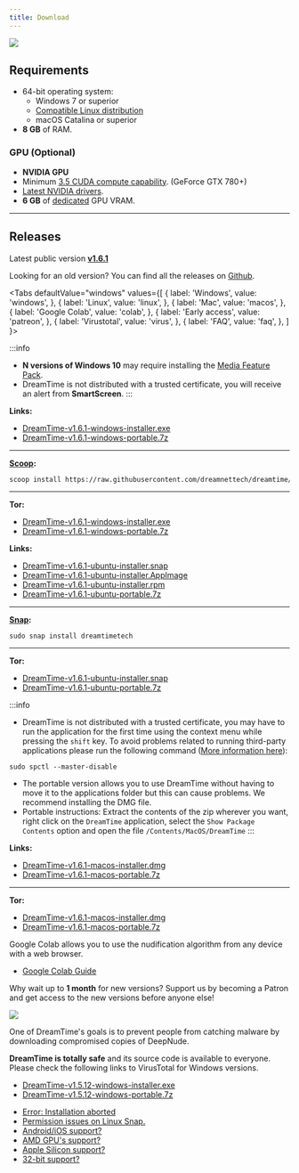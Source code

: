```yaml
---
title: Download
---
```



![](/img/screenshots/screely-1615444647332.png)

## Requirements

- 64-bit operating system:
  - Windows 7 or superior
  - [Compatible Linux distribution](https://snapcraft.io/docs/installing-snapd)
  - macOS Catalina or superior
- **8 GB** of RAM.


### GPU (Optional)

- **NVIDIA GPU**
- Minimum [3.5 CUDA compute capability](https://developer.nvidia.com/cuda-gpus). (GeForce GTX 780+)
- [Latest NVIDIA drivers](https://www.nvidia.com/Download/index.aspx).
- **6 GB** of [dedicated](/docs/support/faq#dedicated-vram) GPU VRAM.

---

## Releases

>
Latest public version [**v1.6.1**](/docs/guide/changelog#v160)
>
Looking for an old version? You can find all the releases on [Github](https://github.com/dreamnettech/dreamtime/releases).
>

<Tabs
  defaultValue="windows"
  values={[
    { label: 'Windows', value: 'windows', },
    { label: 'Linux', value: 'linux', },
    { label: 'Mac', value: 'macos', },
    { label: 'Google Colab', value: 'colab', },
    { label: 'Early access', value: 'patreon', },
    { label: 'Virustotal', value: 'virus', },
    { label: 'FAQ', value: 'faq', },
  ]
}>
<TabItem value="windows">

:::info
- **N versions of Windows 10** may require installing the [Media Feature Pack](https://www.microsoft.com/en-us/software-download/mediafeaturepack).
- DreamTime is not distributed with a trusted certificate, you will receive an alert from **SmartScreen**.
:::

**Links:**

- [DreamTime-v1.6.1-windows-installer.exe](https://downloads.dreamnet.tech/v2/dreamtime/v1.6.1?platform=windows)
- [DreamTime-v1.6.1-windows-portable.7z](https://downloads.dreamnet.tech/v2/dreamtime/v1.6.1?platform=windows&arch=portable)

---

**[Scoop](https://scoop.sh/):**

```sh
scoop install https://raw.githubusercontent.com/dreamnettech/dreamtime/master/src/scripts/scoop/dreamtime.json
```

---

**Tor:**

- [DreamTime-v1.6.1-windows-installer.exe](http://ezzp7n7ppihoeuj2dlhfwu7qmfpjqp6vc6dvns5uceoyxd2dwr6n44id.onion/downloads/v2/dreamtime/v1.6.1?platform=windows)
- [DreamTime-v1.6.1-windows-portable.7z](http://ezzp7n7ppihoeuj2dlhfwu7qmfpjqp6vc6dvns5uceoyxd2dwr6n44id.onion/downloads/v2/dreamtime/v1.6.1?platform=windows&arch=portable)

</TabItem>

<TabItem value="linux">

**Links:**

- [DreamTime-v1.6.1-ubuntu-installer.snap](https://downloads.dreamnet.tech/v2/dreamtime/v1.6.1?platform=linux&format=snap)
- [DreamTime-v1.6.1-ubuntu-installer.AppImage](https://downloads.dreamnet.tech/v2/dreamtime/v1.6.1?platform=linux&format=AppImage)
- [DreamTime-v1.6.1-ubuntu-installer.rpm](https://downloads.dreamnet.tech/v2/dreamtime/v1.6.1?platform=linux&format=rpm)
- [DreamTime-v1.6.1-ubuntu-portable.7z](https://downloads.dreamnet.tech/v2/dreamtime/v1.6.1?platform=linux&arch=portable)

---

**[Snap](https://snapcraft.io/dreamtimetech):**

```
sudo snap install dreamtimetech 
```

---

**Tor:**

- [DreamTime-v1.6.1-ubuntu-installer.snap](http://ezzp7n7ppihoeuj2dlhfwu7qmfpjqp6vc6dvns5uceoyxd2dwr6n44id.onion/downloads/v2/dreamtime/v1.6.1?platform=linux&format=snap)
- [DreamTime-v1.6.1-ubuntu-portable.7z](http://ezzp7n7ppihoeuj2dlhfwu7qmfpjqp6vc6dvns5uceoyxd2dwr6n44id.onion/downloads/v2/dreamtime/v1.6.1?platform=linux&arch=portable)

</TabItem>

<TabItem value="macos">

:::info
- DreamTime is not distributed with a trusted certificate, you may have to run the application for the first time using the context menu while pressing the `shift` key. To avoid problems related to running third-party applications please run the following command ([More information here](https://www.imore.com/how-open-apps-anywhere-macos-catalina-and-mojave)): 

```
sudo spctl --master-disable
``` 

- The portable version allows you to use DreamTime without having to move it to the applications folder but this can cause problems. We recommend installing the DMG file.
- Portable instructions: Extract the contents of the zip wherever you want, right click on the `DreamTime` application, select the `Show Package Contents` option and open the file `/Contents/MacOS/DreamTime`
:::

**Links:**

- [DreamTime-v1.6.1-macos-installer.dmg](https://downloads.dreamnet.tech/v2/dreamtime/v1.6.1?platform=macos)
- [DreamTime-v1.6.1-macos-portable.7z](https://downloads.dreamnet.tech/v2/dreamtime/v1.6.1?platform=macos&arch=portable)

---

**Tor:**

- [DreamTime-v1.6.1-macos-installer.dmg](http://ezzp7n7ppihoeuj2dlhfwu7qmfpjqp6vc6dvns5uceoyxd2dwr6n44id.onion/downloads/v2/dreamtime/v1.6.1?platform=macos)
- [DreamTime-v1.6.1-macos-portable.7z](http://ezzp7n7ppihoeuj2dlhfwu7qmfpjqp6vc6dvns5uceoyxd2dwr6n44id.onion/downloads/v2/dreamtime/v1.6.1?platform=macos&arch=portable)

</TabItem>

<TabItem value="colab">

Google Colab allows you to use the nudification algorithm from any device with a web browser.

- [Google Colab Guide](/docs/guide/google-colab)

</TabItem>

<TabItem value="patreon">

Why wait up to **1 month** for new versions? Support us by becoming a Patron and get access to the new versions before anyone else!

[![](/img/become_a_patron_button.png)](https://www.patreon.com/dreamnet)

</TabItem>

<TabItem value="virus">

One of DreamTime's goals is to prevent people from catching malware by downloading compromised copies of DeepNude.

**DreamTime is totally safe** and its source code is available to everyone. Please check the following links to VirusTotal for Windows versions.

- [DreamTime-v1.5.12-windows-installer.exe](https://www.virustotal.com/gui/file/ba1970a502678dbc3e8c13158aca3f4007aa06ae7938afbb4ceaf300e36a557b/detection)
- [DreamTime-v1.5.12-windows-portable.7z](https://www.virustotal.com/gui/file/75f035d56bdac524bb9d6c2f536350f9a3a947887313b18276ceacef2776adcd/detection)

</TabItem>

<TabItem value="faq">

- [Error: Installation aborted](/docs/support/faq#installation-aborted)
- [Permission issues on Linux Snap.](/docs/support/faq#permission-issues-in-linux)
- [Android/iOS support?](/docs/support/faq#androidios-support)
- [AMD GPU's support?](/docs/support/faq#amd-gpus-support)
- [Apple Silicon support?](/docs/support/faq#apple-silicon-support)
- [32-bit support?](/docs/support/faq#32-bit-support)

</TabItem>

</Tabs>

<ins data-revive-zoneid="3" data-revive-id="3fe087377ab3999f9bd455cef8976f0b"></ins>
